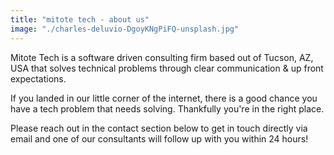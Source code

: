 ```yaml
---
title: "mitote tech - about us"
image: "./charles-deluvio-DgoyKNgPiFQ-unsplash.jpg"
---
```



Mitote Tech is a software driven consulting firm based out of Tucson, AZ, USA that solves technical problems through clear communication & up front expectations.

If you landed in our little corner of the internet, there is a good chance you have a tech problem that needs solving. Thankfully you're in the right place.

Please reach out in the contact section below to get in touch directly via email and one of our consultants will follow up with you within 24 hours!
